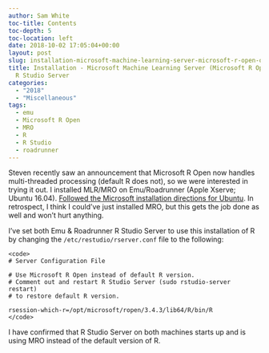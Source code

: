 ```yaml
---
author: Sam White
toc-title: Contents
toc-depth: 5
toc-location: left
date: 2018-10-02 17:05:04+00:00
layout: post
slug: installation-microsoft-machine-learning-server-microsoft-r-open-on-emuroadrunner-r-studio-server
title: Installation - Microsoft Machine Learning Server (Microsoft R Open) on Emu/Roadrunner
  R Studio Server
categories:
  - "2018"
  - "Miscellaneous"
tags:
  - emu
  - Microsoft R Open
  - MRO
  - R
  - R Studio
  - roadrunner
---
```


Steven recently saw an announcement that Microsoft R Open now handles multi-threaded processing (default R does not), so we were interested in trying it out. I installed MLR/MRO on Emu/Roadrunner (Apple Xserve; Ubuntu 16.04). [Followed the Microsoft installation directions for Ubuntu](https://docs.microsoft.com/en-us/machine-learning-server/install/machine-learning-server-linux-install). In retrospect, I think I could've just installed MRO, but this gets the job done as well and won't hurt anything.

I've set both Emu & Roadrunner R Studio Server to use this installation of R by changing the `/etc/restudio/rserver.conf` file to the following:


    
    <code>
    # Server Configuration File
    
    # Use Microsoft R Open instead of default R version.
    # Comment out and restart R Studio Server (sudo rstudio-server restart)
    # to restore default R version.
    
    rsession-which-r=/opt/microsoft/ropen/3.4.3/lib64/R/bin/R
    </code>



I have confirmed that R Studio Server on both machines starts up and is using MRO instead of the default version of R.
